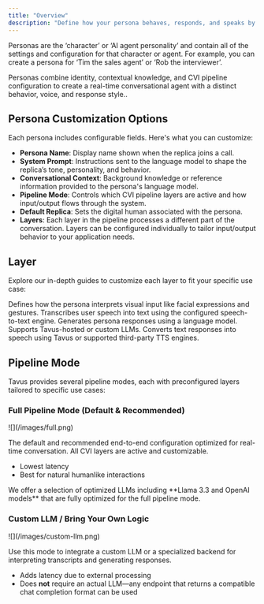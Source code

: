 ```yaml
---
title: "Overview"
description: "Define how your persona behaves, responds, and speaks by configuring layers and modes."
---
```


Personas are the ‘character’ or ‘AI agent personality’ and contain all of the settings and configuration for that character or agent. For example, you can create a persona for ‘Tim the sales agent’ or ‘Rob the interviewer’.

Personas combine identity, contextual knowledge, and CVI pipeline configuration to create a real-time conversational agent with a distinct behavior, voice, and response style..

## Persona Customization Options

Each persona includes configurable fields. Here's what you can customize:

- **Persona Name**: Display name shown when the replica joins a call.
- **System Prompt**: Instructions sent to the language model to shape the replica’s tone, personality, and behavior.
- **Conversational Context**: Background knowledge or reference information provided to the persona's language model.
- **Pipeline Mode**: Controls which CVI pipeline layers are active and how input/output flows through the system.
- **Default Replica**: Sets the digital human associated with the persona.
- **Layers**: Each layer in the pipeline processes a different part of the conversation. Layers can be configured individually to tailor input/output behavior to your application needs.

## Layer

Explore our in-depth guides to customize each layer to fit your specific use case:

<CardGroup cols={2}>
  <Card title="Perception Layer" icon="eye" href="/sections/conversational-video-interface/persona/perception">
    Defines how the persona interprets visual input like facial expressions and gestures.
  </Card>
  <Card title="STT Layer" icon="waveform" href="/sections/conversational-video-interface/persona/stt">
    Transcribes user speech into text using the configured speech-to-text engine.
  </Card>
  <Card title="LLM Layer" icon="brain" href="/sections/conversational-video-interface/persona/llm">
    Generates persona responses using a language model. Supports Tavus-hosted or custom LLMs.
  </Card>
  <Card title="TTS Layer" icon="microphone" href="/sections/conversational-video-interface/persona/tts">
    Converts text responses into speech using Tavus or supported third-party TTS engines.
  </Card>
</CardGroup>

## Pipeline Mode

Tavus provides several pipeline modes, each with preconfigured layers tailored to specific use cases:

### Full Pipeline Mode (Default & Recommended)

<Frame>
  ![](/images/full.png)
</Frame>

The default and recommended end-to-end configuration optimized for real-time conversation. All CVI layers are active and customizable.

- Lowest latency
- Best for natural humanlike interactions

<Note>
   We offer a selection of optimized LLMs including **Llama 3.3 and OpenAI models** that are fully optimized for the full pipeline mode.
</Note>

<Card title="CVI quickstart" icon="rocket" href="/sections/conversational-video-interface/quickstart/use-the-full-pipeline" horizontal />

### Custom LLM / Bring Your Own Logic

<Frame>
  ![](/images/custom-llm.png)
</Frame>

Use this mode to integrate a custom LLM or a specialized backend for interpreting transcripts and generating responses.

- Adds latency due to external processing
- Does **not** require an actual LLM—any endpoint that returns a compatible chat completion format can be used

<Card title="Integrate your own custom LLM or logic" icon="binary" href="/sections/conversational-video-interface/persona/llm#custom-llms" horizontal />